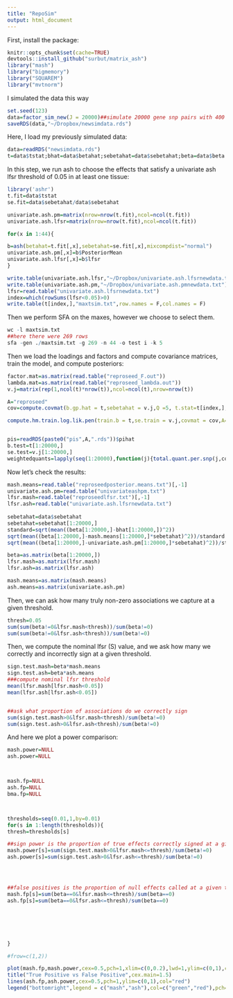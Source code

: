 ```yaml
---
title: "RepoSim"
output: html_document
---
```


First, install the package:

```r
knitr::opts_chunk$set(cache=TRUE)
devtools::install_github("surbut/matrix_ash")
library("mash")
library("bigmemory")
library("SQUAREM")
library("mvtnorm")
```

I simulated the data this way
```r
set.seed(123)
data=factor_sim_new(J = 20000)##simulate 20000 gene snp pairs with 400 true effects
saveRDS(data,"~/Dropbox/newsimdata.rds")
````

Here, I load my previously simulated data:
```r
data=readRDS("newsimdata.rds")
t=data$tstat;bhat=data$betahat;sebetahat=data$sebetahat;beta=data$beta
```
In this step, we run ash to choose the effects that satisfy a univariate ash lfsr threshold of 0.05 in at least one tissue:

```r
library('ashr')
t.fit=data$tstat
se.fit=data$sebetahat/data$sebetahat

univariate.ash.pm=matrix(nrow=nrow(t.fit),ncol=ncol(t.fit))
univariate.ash.lfsr=matrix(nrow=nrow(t.fit),ncol=ncol(t.fit))

for(x in 1:44){

b=ash(betahat=t.fit[,x],sebetahat=se.fit[,x],mixcompdist="normal")
univariate.ash.pm[,x]=b$PosteriorMean
univariate.ash.lfsr[,x]=b$lfsr
}

write.table(univariate.ash.lfsr,"~/Dropbox/univariate.ash.lfsrnewdata.txt")
write.table(univariate.ash.pm,"~/Dropbox/univariate.ash.pmnewdata.txt")
lfsr=read.table("univariate.ash.lfsrnewdata.txt")
index=which(rowSums(lfsr<0.05)>0)
write.table(t[index,],"maxtsim.txt",row.names = F,col.names = F)
```



Then we perform SFA on the maxes, however we choose to select them.
```r
wc -l maxtsim.txt
##here there were 269 rows
sfa -gen ./maxtsim.txt -g 269 -n 44 -o test i -k 5
```

Then we load the loadings and factors and compute covariance matrices, train the model, and compute posteriors:

```r
factor.mat=as.matrix(read.table("reproseed_F.out"))
lambda.mat=as.matrix(read.table("reproseed_lambda.out"))
v.j=matrix(rep(1,ncol(t)*nrow(t)),ncol=ncol(t),nrow=nrow(t))

A="reproseed"
cov=compute.covmat(b.gp.hat = t,sebetahat = v.j,Q =5, t.stat=t[index,],lambda.mat=lambda.mat,P=3,A=A, factor.mat = factor.mat,bma = FALSE,zero=TRUE)$cov

compute.hm.train.log.lik.pen(train.b = t,se.train = v.j,covmat = cov,A=A,pen=1)


pis=readRDS(paste0("pis",A,".rds"))$pihat
b.test=t[1:20000,]
se.test=v.j[1:20000,]
weightedquants=lapply(seq(1:20000),function(j){total.quant.per.snp(j,cov,b.gp.hat=b.test,se.gp.hat = se.test,pis,A=A,checkpoint = FALSE)})
```


Now let's check the results:
```r
mash.means=read.table("reproseedposterior.means.txt")[,-1]
univariate.ash.pm=read.table("univariateashpm.txt")
lfsr.mash=read.table("reproseedlfsr.txt")[,-1]
lfsr.ash=read.table("univariate.ash.lfsrnewdata.txt")
                                                      
sebetahat=data$sebetahat
sebetahat=sebetahat[1:20000,]
standard=sqrt(mean((beta[1:20000,]-bhat[1:20000,])^2))
sqrt(mean((beta[1:20000,]-mash.means[1:20000,]*sebetahat)^2))/standard
sqrt(mean((beta[1:20000,]-univariate.ash.pm[1:20000,]*sebetahat)^2))/standard

```


```r
beta=as.matrix(beta[1:20000,])
lfsr.mash=as.matrix(lfsr.mash)
lfsr.ash=as.matrix(lfsr.ash)

mash.means=as.matrix(mash.means)
ash.means=as.matrix(univariate.ash.pm)

```
Then, we can ask how many truly non-zero associations we capture at a given threshold.

```r
thresh=0.05
sum(sum(beta!=0&lfsr.mash<thresh))/sum(beta!=0)
sum(sum(beta!=0&lfsr.ash<thresh))/sum(beta!=0)

```

Then, we compute the nominal lfsr (S) value, and we ask how many we correctly and incorrectly sign at a given threshold.

```r
sign.test.mash=beta*mash.means
sign.test.ash=beta*ash.means
###compute nominal lfsr threshold
mean(lfsr.mash[lfsr.mash<0.05])
mean(lfsr.ash[lfsr.ash<0.05])


##ask what proportion of associations do we correctly sign 
sum(sign.test.mash>0&lfsr.mash<thresh)/sum(beta!=0)
sum(sign.test.ash>0&lfsr.ash<thresh)/sum(beta!=0)

```
And here we plot a power comparison:
```r
mash.power=NULL
ash.power=NULL



mash.fp=NULL
ash.fp=NULL
bma.fp=NULL



thresholds=seq(0.01,1,by=0.01)
for(s in 1:length(thresholds)){
thresh=thresholds[s]

##sign power is the proportion of true effects correctly signed at a given threshold
mash.power[s]=sum(sign.test.mash>0&lfsr.mash<=thresh)/sum(beta!=0)
ash.power[s]=sum(sign.test.ash>0&lfsr.ash<=thresh)/sum(beta!=0)




##false positives is the proportion of null effects called at a given threshold
mash.fp[s]=sum(beta==0&lfsr.mash<=thresh)/sum(beta==0)
ash.fp[s]=sum(beta==0&lfsr.ash<=thresh)/sum(beta==0)






}

#frow=c(1,2))

plot(mash.fp,mash.power,cex=0.5,pch=1,xlim=c(0,0.2),lwd=1,ylim=c(0,1),col="green",ylab="True Positive Rate",xlab="False Positive Rate",type="l")
title("True Positive vs False Positive",cex.main=1.5)
lines(ash.fp,ash.power,cex=0.5,pch=1,ylim=c(0,1),col="red")
legend("bottomright",legend = c("mash","ash"),col=c("green","red"),pch=c(1,1))

```

